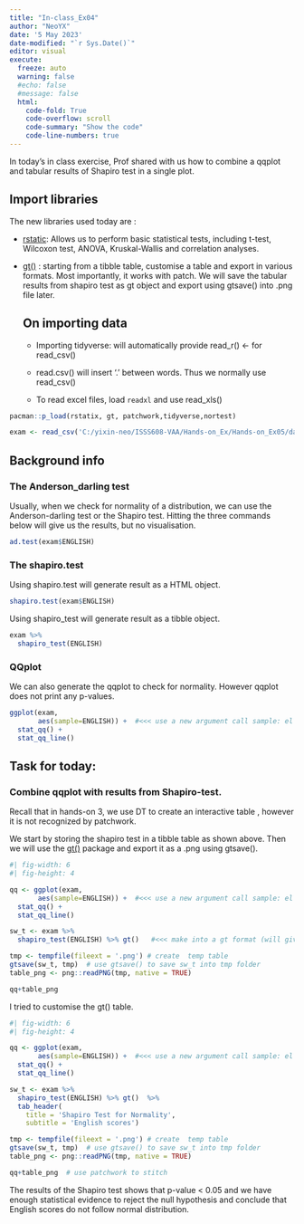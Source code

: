 ```yaml
---
title: "In-class_Ex04"
author: "NeoYX"
date: '5 May 2023'
date-modified: "`r Sys.Date()`"
editor: visual
execute: 
  freeze: auto
  warning: false
  #echo: false
  #message: false
  html:
    code-fold: True
    code-overflow: scroll
    code-summary: "Show the code"
    code-line-numbers: true
---
```


In today's in class exercise, Prof shared with us how to combine a qqplot and tabular results of Shapiro test in a single plot.

## Import libraries

The new libraries used today are :

-   [rstatic](https://rpkgs.datanovia.com/rstatix/): Allows us to perform basic statistical tests, including t-test, Wilcoxon test, ANOVA, Kruskal-Wallis and correlation analyses.

-   [gt()](https://gt.rstudio.com/) : starting from a tibble table, customise a table and export in various formats. Most importantly, it works with patch. We will save the tabular results from shapiro test as gt object and export using gtsave() into .png file later.

    ::: callout-note
    ## On importing data

    -   Importing tidyverse: will automatically provide read_r() \<- for read_csv()

    -   read.csv() will insert '.' between words. Thus we normally use read_csv()

    -   To read excel files, load `readxl` and use read_xls()
    :::

```r
pacman::p_load(rstatix, gt, patchwork,tidyverse,nortest)
```

```r
exam <- read_csv('C:/yixin-neo/ISSS608-VAA/Hands-on_Ex/Hands-on_Ex05/data/Exam_data.csv')
```

## Background info

### The Anderson_darling test

Usually, when we check for normality of a distribution, we can use the Anderson-darling test or the Shapiro test. Hitting the three commands below will give us the results, but no visualisation.

```r
ad.test(exam$ENGLISH)
```

### The shapiro.test

Using shapiro.test will generate result as a HTML object.

```r
shapiro.test(exam$ENGLISH)
```

Using shapiro_test will generate result as a tibble object.

```r
exam %>% 
  shapiro_test(ENGLISH)
```

### QQplot

We can also generate the qqplot to check for normality. However qqplot does not print any p-values.

```r
ggplot(exam,
       aes(sample=ENGLISH)) +  #<<< use a new argument call sample: el scores
  stat_qq() +
  stat_qq_line()
```

## Task for today:

### Combine qqplot with results from Shapiro-test.

Recall that in hands-on 3, we use DT to create an interactive table , however it is not recognized by patchwork.

We start by storing the shapiro test in a tibble table as shown above. Then we will use the [gt()](https://gt.rstudio.com/) package and export it as a .png using gtsave().

```r
#| fig-width: 6
#| fig-height: 4

qq <- ggplot(exam,
       aes(sample=ENGLISH)) +  #<<< use a new argument call sample: el scores
  stat_qq() +
  stat_qq_line()

sw_t <- exam %>% 
  shapiro_test(ENGLISH) %>% gt()   #<<< make into a gt format (will give a nice table)  shapiro.test is not used here as it gives output in another format.

tmp <- tempfile(fileext = '.png') # create  temp table
gtsave(sw_t, tmp)  # use gtsave() to save sw_t into tmp folder
table_png <- png::readPNG(tmp, native = TRUE)

qq+table_png

```

I tried to customise the gt() table.

```r
#| fig-width: 6
#| fig-height: 4

qq <- ggplot(exam,
       aes(sample=ENGLISH)) +  #<<< use a new argument call sample: el scores
  stat_qq() +
  stat_qq_line()

sw_t <- exam %>% 
  shapiro_test(ENGLISH) %>% gt()  %>%  
  tab_header(
    title = 'Shapiro Test for Normality',
    subtitle = 'English scores')

tmp <- tempfile(fileext = '.png') # create  temp table
gtsave(sw_t, tmp)  # use gtsave() to save sw_t into tmp folder
table_png <- png::readPNG(tmp, native = TRUE)

qq+table_png  # use patchwork to stitch
```

The results of the Shapiro test shows that p-value \< 0.05 and we have enough statistical evidence to reject the null hypothesis and conclude that English scores do not follow normal distribution.
